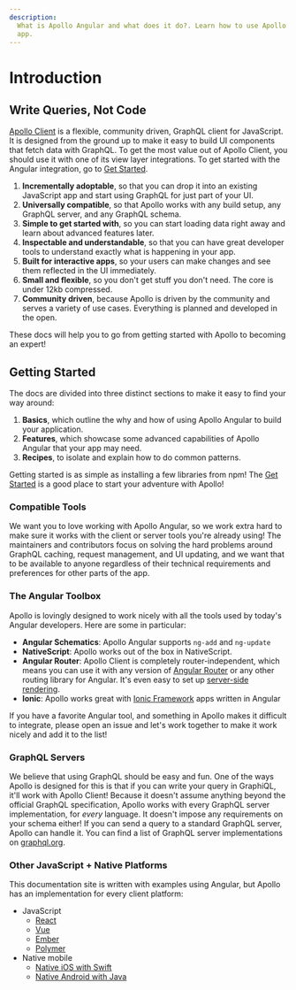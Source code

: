 ```yaml
---
description:
  What is Apollo Angular and what does it do?. Learn how to use Apollo Angular to build your next
  app.
---
```


# Introduction

## Write Queries, Not Code

[Apollo Client](https://github.com/apollographql/apollo-client) is a flexible, community driven,
GraphQL client for JavaScript. It is designed from the ground up to make it easy to build UI
components that fetch data with GraphQL. To get the most value out of Apollo Client, you should use
it with one of its view layer integrations. To get started with the Angular integration, go to
[Get Started](./get-started).

1. **Incrementally adoptable**, so that you can drop it into an existing JavaScript app and start
   using GraphQL for just part of your UI.
1. **Universally compatible**, so that Apollo works with any build setup, any GraphQL server, and
   any GraphQL schema.
1. **Simple to get started with**, so you can start loading data right away and learn about advanced
   features later.
1. **Inspectable and understandable**, so that you can have great developer tools to understand
   exactly what is happening in your app.
1. **Built for interactive apps**, so your users can make changes and see them reflected in the UI
   immediately.
1. **Small and flexible**, so you don't get stuff you don't need. The core is under 12kb compressed.
1. **Community driven**, because Apollo is driven by the community and serves a variety of use
   cases. Everything is planned and developed in the open.

These docs will help you to go from getting started with Apollo to becoming an expert!

## Getting Started

The docs are divided into three distinct sections to make it easy to find your way around:

1. **Basics**, which outline the why and how of using Apollo Angular to build your application.
1. **Features**, which showcase some advanced capabilities of Apollo Angular that your app may need.
1. **Recipes**, to isolate and explain how to do common patterns.

Getting started is as simple as installing a few libraries from npm! The
[Get Started](./get-started) is a good place to start your adventure with Apollo!

### Compatible Tools

We want you to love working with Apollo Angular, so we work extra hard to make sure it works with
the client or server tools you're already using! The maintainers and contributors focus on solving
the hard problems around GraphQL caching, request management, and UI updating, and we want that to
be available to anyone regardless of their technical requirements and preferences for other parts of
the app.

### The Angular Toolbox

Apollo is lovingly designed to work nicely with all the tools used by today's Angular developers.
Here are some in particular:

- **Angular Schematics**: Apollo Angular supports `ng-add` and `ng-update`
- **NativeScript**: Apollo works out of the box in NativeScript.
- **Angular Router**: Apollo Client is completely router-independent, which means you can use it
  with any version of [Angular Router](https://github.com/angular/angular) or any other routing
  library for Angular. It's even easy to set up
  [server-side rendering](./performance/improving-performance).
- **Ionic**: Apollo works great with [Ionic Framework](http://ionicframework.com) apps written in
  Angular

If you have a favorite Angular tool, and something in Apollo makes it difficult to integrate, please
open an issue and let's work together to make it work nicely and add it to the list!

### GraphQL Servers

We believe that using GraphQL should be easy and fun. One of the ways Apollo is designed for this is
that if you can write your query in GraphiQL, it'll work with Apollo Client! Because it doesn't
assume anything beyond the official GraphQL specification, Apollo works with every GraphQL server
implementation, for _every_ language. It doesn't impose any requirements on your schema either! If
you can send a query to a standard GraphQL server, Apollo can handle it. You can find a list of
GraphQL server implementations on [graphql.org](http://graphql.org/code/#server-libraries).

### Other JavaScript + Native Platforms

This documentation site is written with examples using Angular, but Apollo has an implementation for
every client platform:

- JavaScript
  - [React](https://apollographql.com/docs/react)
  - [Vue](https://github.com/Akryum/vue-apollo)
  - [Ember](https://github.com/bgentry/ember-apollo-client)
  - [Polymer](https://github.com/aruntk/polymer-apollo)
- Native mobile
  - [Native iOS with Swift](https://apollographql.com/docs/ios)
  - [Native Android with Java](https://github.com/apollographql/apollo-android)
